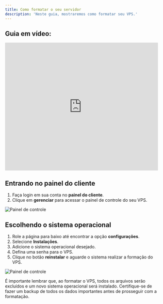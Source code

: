 ```yaml
---
title: Como formatar o seu servidor
description: 'Neste guia, mostraremos como formatar seu VPS.'
---
```


## Guia em vídeo:
<iframe
  width="100%"
  height="422"
  src="https://www.youtube.com/embed/rJ1h3FAFXe4?si=GpBmzygQxYxbee1B"
  title="YouTube video player"
  frameborder="0"
  allow="accelerometer; autoplay; clipboard-write; encrypted-media; gyroscope; picture-in-picture"
  allowfullscreen
></iframe>

## Entrando no painel do cliente
1. Faça login em sua conta no **painel do cliente**.
2. Clique em **gerenciar** para acessar o painel de controle do seu VPS.

<img
  className="block"
  src="/images/painel-de-controle.png"
  alt="Painel de controle"
/>

## Escolhendo o sistema operacional

1. Role a página para baixo até encontrar a opção **configurações**.
2. Selecione **Instalações**.
3. Adicione o sistema operacional desejado.
4. Defina uma senha para o VPS.
5. Clique no botão **reinstalar** e aguarde o sistema realizar a formação do VPS.

<img
  className="block"
  src="/images/formatar-vps.png"
  alt="Painel de controle"
/>

<Warning>
É importante lembrar que, ao formatar o VPS, todos os arquivos serão excluídos e um novo sistema operacional será instalado. Certifique-se de fazer um backup de todos os dados importantes antes de prosseguir com a formatação.
</Warning>